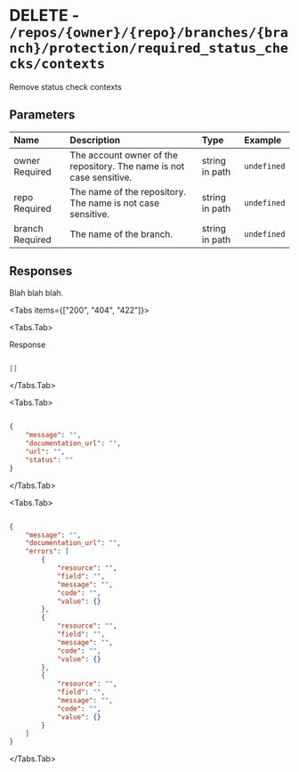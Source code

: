 
# DELETE - `/repos/{owner}/{repo}/branches/{branch}/protection/required_status_checks/contexts`

Remove status check contexts

## Parameters

| Name | Description | Type | Example |
| :---- | :---- | :---- | :---- |
| owner <span class="bg-blue-100 text-blue-800 text-xs font-medium me-2 px-2.5 py-0.5 rounded dark:bg-blue-900 dark:text-blue-300">Required</span> | The account owner of the repository. The name is not case sensitive. | string in path | `undefined` |
| repo <span class="bg-blue-100 text-blue-800 text-xs font-medium me-2 px-2.5 py-0.5 rounded dark:bg-blue-900 dark:text-blue-300">Required</span> | The name of the repository. The name is not case sensitive. | string in path | `undefined` |
| branch <span class="bg-blue-100 text-blue-800 text-xs font-medium me-2 px-2.5 py-0.5 rounded dark:bg-blue-900 dark:text-blue-300">Required</span> | The name of the branch. | string in path | `undefined` |

## Responses

Blah blah blah.

<Tabs items={["200", "404", "422"]}>

<Tabs.Tab>

Response

```json

[]

```

</Tabs.Tab>

<Tabs.Tab>



```json

{
    "message": "",
    "documentation_url": "",
    "url": "",
    "status": ""
}

```

</Tabs.Tab>

<Tabs.Tab>



```json

{
    "message": "",
    "documentation_url": "",
    "errors": [
        {
            "resource": "",
            "field": "",
            "message": "",
            "code": "",
            "value": {}
        },
        {
            "resource": "",
            "field": "",
            "message": "",
            "code": "",
            "value": {}
        },
        {
            "resource": "",
            "field": "",
            "message": "",
            "code": "",
            "value": {}
        }
    ]
}

```

</Tabs.Tab>

</Tabs>